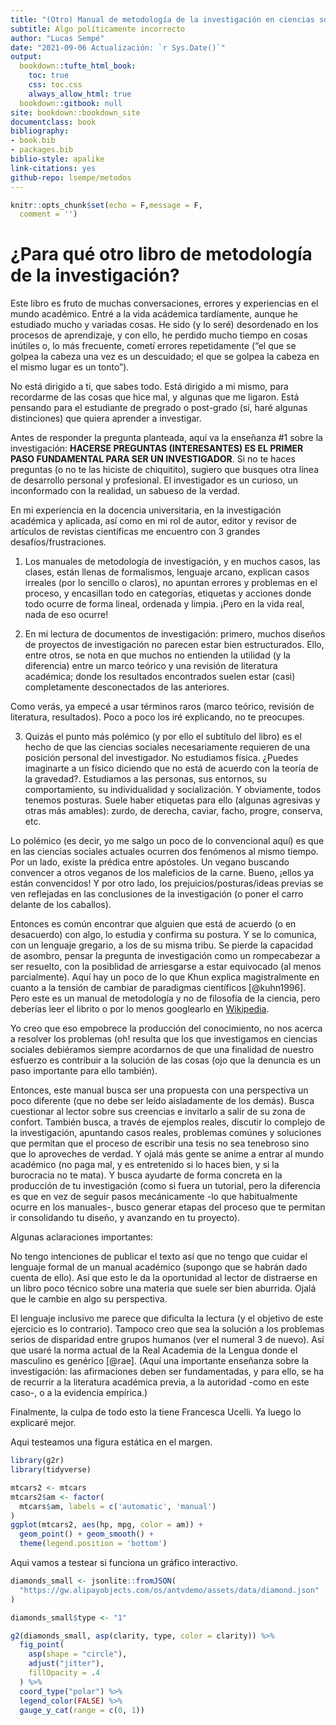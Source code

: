 ```yaml
---
title: "(Otro) Manual de metodología de la investigación en ciencias sociales"
subtitle: Algo políticamente incorrecto
author: "Lucas Sempé"
date: "2021-09-06 Actualización: `r Sys.Date()`"
output:
  bookdown::tufte_html_book:
    toc: true
    css: toc.css
    always_allow_html: true
  bookdown::gitbook: null
site: bookdown::bookdown_site
documentclass: book
bibliography:
- book.bib
- packages.bib
biblio-style: apalike
link-citations: yes
github-repo: lsempe/metodos
---
```


```r
knitr::opts_chunk$set(echo = F,message = F,
  comment = '')

```

# ¿Para qué otro libro de metodología de la investigación?

Este libro es fruto de muchas conversaciones, errores y experiencias en el mundo académico. Entré a la vida acádemica tardíamente, aunque he estudiado mucho y variadas cosas. He sido (y lo seré) desordenado en los procesos de aprendizaje, y con ello, he perdido mucho tiempo en cosas inútiles o, lo más frecuente, cometí errores repetidamente ("el que se golpea la cabeza una vez es un descuidado; el que se golpea la cabeza en el mismo lugar es un tonto").

No está dirigido a ti, que sabes todo. Está dirigido a mi mismo, para recordarme de las cosas que hice mal, y algunas que me ligaron. Está pensando para el estudiante de pregrado o post-grado (sí, haré algunas distinciones) que quiera aprender a investigar.

Antes de responder la pregunta planteada, aquí va la enseñanza \#1 sobre la investigación: **HACERSE PREGUNTAS (INTERESANTES) ES EL PRIMER PASO FUNDAMENTAL PARA SER UN INVESTIGADOR**. Si no te haces preguntas (o no te las hiciste de chiquitito), sugiero que busques otra línea de desarrollo personal y profesional. El investigador es un curioso, un inconformado con la realidad, un sabueso de la verdad.

En mi experiencia en la docencia universitaria, en la investigación académica y aplicada, así como en mi rol de autor, editor y revisor de artículos de revistas científicas me encuentro con 3 grandes desafíos/frustraciones.

1)  Los manuales de metodología de investigación, y en muchos casos, las clases, están llenas de formalismos, lenguaje arcano, explican casos irreales (por lo sencillo o claros), no apuntan errores y problemas en el proceso, y encasillan todo en categorías, etiquetas y acciones donde todo ocurre de forma lineal, ordenada y limpia. ¡Pero en la vida real, nada de eso ocurre!

2)  En mi lectura de documentos de investigación: primero, muchos diseños de proyectos de investigación no parecen estar bien estructurados. Ello, entre otros, se nota en que muchos no entienden la utilidad (y la diferencia) entre un marco teórico y una revisión de literatura académica; donde los resultados encontrados suelen estar (casi) completamente desconectados de las anteriores.

Como verás, ya empecé a usar términos raros (marco teórico, revisión de literatura, resultados). Poco a poco los iré explicando, no te preocupes.

3)  Quizás el punto más polémico (y por ello el subtítulo del libro) es el hecho de que las ciencias sociales necesariamente requieren de una posición personal del investigador. No estudiamos física. ¿Puedes imaginarte a un físico diciendo que no está de acuerdo con la teoría de la gravedad?. Estudiamos a las personas, sus entornos, su comportamiento, su individualidad y socialización. Y obviamente, todos tenemos posturas. Suele haber etiquetas para ello (algunas agresivas y otras más amables): zurdo, de derecha, caviar, facho, progre, conserva, etc.

Lo polémico (es decir, yo me salgo un poco de lo convencional aquí) es que en las ciencias sociales actuales ocurren dos fenómenos al mismo tiempo. Por un lado, existe la prédica entre apóstoles. Un vegano buscando convencer a otros veganos de los maleficios de la carne. Bueno, ¡ellos ya están convencidos! Y por otro lado, los prejuicios/posturas/ideas previas se ven reflejadas en las conclusiones de la investigación (o poner el carro delante de los caballos).

Entonces es común encontrar que alguien que está de acuerdo (o en desacuerdo) con algo, lo estudia y confirma su postura. Y se lo comunica, con un lenguaje gregario, a los de su misma tribu. Se pierde la capacidad de asombro, pensar la pregunta de investigación como un rompecabezar a ser resuelto, con la posiblidad de arriesgarse a estar equivocado (al menos parcialmente). Aquí hay un poco de lo que Khun explica magistralmente en cuanto a la tensión de cambiar de paradigmas científicos [@kuhn1996]. Pero este es un manual de metodología y no de filosofía de la ciencia, pero deberías leer el librito o por lo menos googlearlo en [Wikipedia](https://es.wikipedia.org/wiki/La_estructura_de_las_revoluciones_cient%C3%ADficas).

Yo creo que eso empobrece la producción del conocimiento, no nos acerca a resolver los problemas (oh! resulta que los que investigamos en ciencias sociales debiéramos siempre acordarnos de que una finalidad de nuestro esfuerzo es contribuir a la solución de las cosas (ojo que la denuncia es un paso importante para ello también).

Entonces, este manual busca ser una propuesta con una perspectiva un poco diferente (que no debe ser leído aisladamente de los demás). Busca cuestionar al lector sobre sus creencias e invitarlo a salir de su zona de confort. También busca, a través de ejemplos reales, discutir lo complejo de la investigación, apuntando casos reales, problemas comúnes y soluciones que permitan que el proceso de escribir una tesis no sea tenebroso sino que lo aproveches de verdad. Y ojalá más gente se anime a entrar al mundo académico (no paga mal, y es entretenido si lo haces bien, y si la burocracia no te mata). Y busca ayudarte de forma concreta en la producción de tu investigación (como si fuera un tutorial, pero la diferencia es que en vez de seguir pasos mecánicamente -lo que habitualmente ocurre en los manuales-, busco generar etapas del proceso que te permitan ir consolidando tu diseño, y avanzando en tu proyecto).

Algunas aclaraciones importantes:

No tengo intenciones de publicar el texto así que no tengo que cuidar el lenguaje formal de un manual académico (supongo que se habrán dado cuenta de ello). Así que esto le da la oportunidad al lector de distraerse en un libro poco técnico sobre una materia que suele ser bien aburrida. Ojalá que le cambie en algo su perspectiva.

El lenguaje inclusivo me parece que dificulta la lectura (y el objetivo de este ejercicio es lo contrario). Tampoco creo que sea la solución a los problemas serios de disparidad entre grupos humanos (ver el numeral 3 de nuevo). Así que usaré la norma actual de la Real Academia de la Lengua donde el masculino es genérico [@rae]. (Aquí una importante enseñanza sobre la investigación: las afirmaciones deben ser fundamentadas, y para ello, se ha de recurrir a la literatura académica previa, a la autoridad -como en este caso-, o a la evidencia empírica.)

Finalmente, la culpa de todo esto la tiene Francesca Ucelli. Ya luego lo explicaré mejor.

Aqui testeamos una figura estática en el margen.


```r

library(g2r)
library(tidyverse)

mtcars2 <- mtcars
mtcars2$am <- factor(
  mtcars$am, labels = c('automatic', 'manual')
)
ggplot(mtcars2, aes(hp, mpg, color = am)) +
  geom_point() + geom_smooth() +
  theme(legend.position = 'bottom')

```



Aqui vamos a testear si funciona un gráfico interactivo.

```r


diamonds_small <- jsonlite::fromJSON(
  "https://gw.alipayobjects.com/os/antvdemo/assets/data/diamond.json"
)

diamonds_small$type <- "1"

```

```r

g2(diamonds_small, asp(clarity, type, color = clarity)) %>% 
  fig_point(
    asp(shape = "circle"),
    adjust("jitter"), 
    fillOpacity = .4
  ) %>% 
  coord_type("polar") %>% 
  legend_color(FALSE) %>% 
  gauge_y_cat(range = c(0, 1))

```
